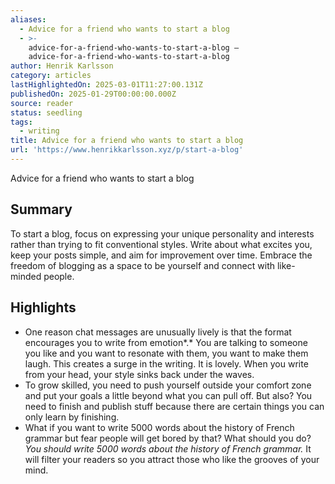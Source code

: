 ```yaml
---
aliases:
  - Advice for a friend who wants to start a blog
  - >-
    advice-for-a-friend-who-wants-to-start-a-blog —
    advice-for-a-friend-who-wants-to-start-a-blog
author: Henrik Karlsson
category: articles
lastHighlightedOn: 2025-03-01T11:27:00.131Z
publishedOn: 2025-01-29T00:00:00.000Z
source: reader
status: seedling
tags:
  - writing
title: Advice for a friend who wants to start a blog
url: 'https://www.henrikkarlsson.xyz/p/start-a-blog'
---
```

Advice for a friend who wants to start a blog

## Summary

To start a blog, focus on expressing your unique personality and interests rather than trying to fit conventional styles. Write about what excites you, keep your posts simple, and aim for improvement over time. Embrace the freedom of blogging as a space to be yourself and connect with like-minded people.

## Highlights

- One reason chat messages are unusually lively is that the format encourages you to write from emotion*.* You are talking to someone you like and you want to resonate with them, you want to make them laugh. This creates a surge in the writing. It is lovely. When you write from your head, your style sinks back under the waves.
- To grow skilled, you need to push yourself outside your comfort zone and put your goals a little beyond what you can pull off. But also? You need to finish and publish stuff because there are certain things you can only learn by finishing.
- What if you want to write 5000 words about the history of French grammar but fear people will get bored by that? What should you do? _You should write 5000 words about the history of French grammar._ It will filter your readers so you attract those who like the grooves of your mind.
